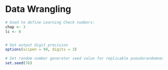 # Data Wrangling {#wrangling}

```r
# Used to define Learning Check numbers:
chap <- 3
lc <- 0


# Set output digit precision
options(scipen = 99, digits = 3)

# Set random number generator seed value for replicable pseudorandomness:
set.seed(76)
```

